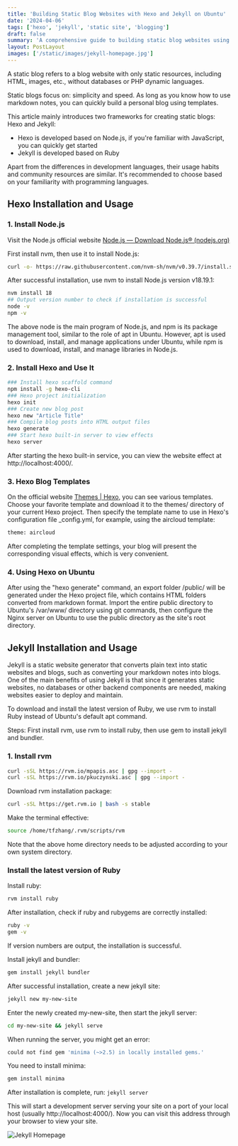 ```yaml
---
title: 'Building Static Blog Websites with Hexo and Jekyll on Ubuntu'
date: '2024-04-06'
tags: ['hexo', 'jekyll', 'static site', 'blogging']
draft: false
summary: 'A comprehensive guide to building static blog websites using Hexo and Jekyll frameworks on Ubuntu, including installation, configuration, and deployment.'
layout: PostLayout
images: ['/static/images/jekyll-homepage.jpg']
---
```



A static blog refers to a blog website with only static resources, including HTML, images, etc., without databases or PHP dynamic languages.

Static blogs focus on: simplicity and speed. As long as you know how to use markdown notes, you can quickly build a personal blog using templates.

This article mainly introduces two frameworks for creating static blogs: Hexo and Jekyll:

- Hexo is developed based on Node.js, if you're familiar with JavaScript, you can quickly get started
- Jekyll is developed based on Ruby

Apart from the differences in development languages, their usage habits and community resources are similar. It's recommended to choose based on your familiarity with programming languages.

## Hexo Installation and Usage

### 1. Install Node.js

Visit the Node.js official website [Node.js — Download Node.js® (nodejs.org)](https://nodejs.org/en/download/package-manager)

First install nvm, then use it to install Node.js:

```bash
curl -o- https://raw.githubusercontent.com/nvm-sh/nvm/v0.39.7/install.sh | bash
```

After successful installation, use nvm to install Node.js version v18.19.1:

```bash
nvm install 18
## Output version number to check if installation is successful
node -v
npm -v
```

The above node is the main program of Node.js, and npm is its package management tool, similar to the role of apt in Ubuntu. However, apt is used to download, install, and manage applications under Ubuntu, while npm is used to download, install, and manage libraries in Node.js.

### 2. Install Hexo and Use It

```bash
### Install hexo scaffold command
npm install -g hexo-cli
### Hexo project initialization
hexo init
### Create new blog post
hexo new "Article Title"
### Compile blog posts into HTML output files
hexo generate
### Start hexo built-in server to view effects
hexo server
```

After starting the hexo built-in service, you can view the website effect at http://localhost:4000/.

### 3. Hexo Blog Templates

On the official website [Themes | Hexo](https://hexo.io/themes/), you can see various templates. Choose your favorite template and download it to the themes/ directory of your current Hexo project. Then specify the template name to use in Hexo's configuration file _config.yml, for example, using the aircloud template:

```bash
theme: aircloud
```

After completing the template settings, your blog will present the corresponding visual effects, which is very convenient.

### 4. Using Hexo on Ubuntu

After using the "hexo generate" command, an export folder /public/ will be generated under the Hexo project file, which contains HTML folders converted from markdown format. Import the entire public directory to Ubuntu's /var/www/ directory using git commands, then configure the Nginx server on Ubuntu to use the public directory as the site's root directory.

## Jekyll Installation and Usage

Jekyll is a static website generator that converts plain text into static websites and blogs, such as converting your markdown notes into blogs. One of the main benefits of using Jekyll is that since it generates static websites, no databases or other backend components are needed, making websites easier to deploy and maintain.

To download and install the latest version of Ruby, we use rvm to install Ruby instead of Ubuntu's default apt command.

Steps: First install rvm, use rvm to install ruby, then use gem to install jekyll and bundler.

### 1. Install rvm

```bash
curl -sSL https://rvm.io/mpapis.asc | gpg --import -
curl -sSL https://rvm.io/pkuczynski.asc | gpg --import -
```

Download rvm installation package:

```bash
curl -sSL https://get.rvm.io | bash -s stable
```

Make the terminal effective:

```bash
source /home/tfzhang/.rvm/scripts/rvm
```

Note that the above home directory needs to be adjusted according to your own system directory.

### Install the latest version of Ruby

Install ruby:

```bash
rvm install ruby
```

After installation, check if ruby and rubygems are correctly installed:

```bash
ruby -v
gem -v
```

If version numbers are output, the installation is successful.

Install jekyll and bundler:

```bash
gem install jekyll bundler
```

After successful installation, create a new jekyll site:

```bash
jekyll new my-new-site
```

Enter the newly created my-new-site, then start the jekyll server:

```bash
cd my-new-site && jekyll serve
```

When running the server, you might get an error:

```bash
could not find gem 'minima (~>2.5) in locally installed gems.'
```

You need to install minima:

```bash
gem install minima
```

After installation is complete, run: `jekyll server`

This will start a development server serving your site on a port of your local host (usually http://localhost:4000/). Now you can visit this address through your browser to view your site.

![Jekyll Homepage](/static/images/2024-03-21-jekyll启动首页.jpg)